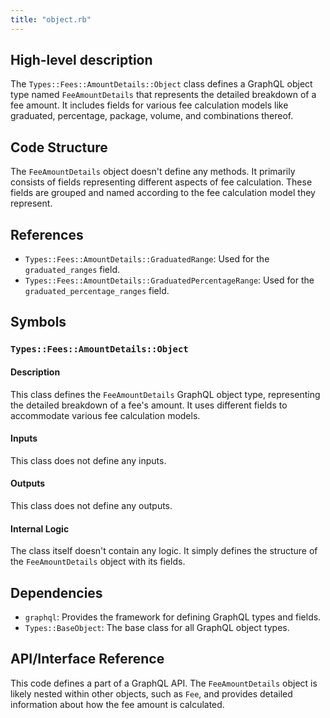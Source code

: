 ```yaml
---
title: "object.rb"
---
```


## High-level description
The `Types::Fees::AmountDetails::Object` class defines a GraphQL object type named `FeeAmountDetails` that represents the detailed breakdown of a fee amount. It includes fields for various fee calculation models like graduated, percentage, package, volume, and combinations thereof.

## Code Structure
The `FeeAmountDetails` object doesn't define any methods. It primarily consists of fields representing different aspects of fee calculation. These fields are grouped and named according to the fee calculation model they represent.

## References
- `Types::Fees::AmountDetails::GraduatedRange`: Used for the `graduated_ranges` field.
- `Types::Fees::AmountDetails::GraduatedPercentageRange`: Used for the `graduated_percentage_ranges` field.

## Symbols

### `Types::Fees::AmountDetails::Object`
#### Description
This class defines the `FeeAmountDetails` GraphQL object type, representing the detailed breakdown of a fee's amount. It uses different fields to accommodate various fee calculation models.

#### Inputs
This class does not define any inputs.

#### Outputs
This class does not define any outputs.

#### Internal Logic
The class itself doesn't contain any logic. It simply defines the structure of the `FeeAmountDetails` object with its fields.

## Dependencies
- `graphql`: Provides the framework for defining GraphQL types and fields.
- `Types::BaseObject`: The base class for all GraphQL object types.

## API/Interface Reference
This code defines a part of a GraphQL API. The `FeeAmountDetails` object is likely nested within other objects, such as `Fee`, and provides detailed information about how the fee amount is calculated. 
